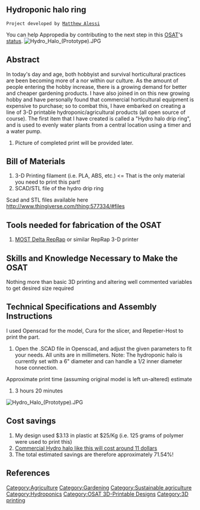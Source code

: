 {{777}}
==Hydroponic halo ring==
 Project developed by [[User:Mvalessi|Matthew Alessi]]
{{Statusboxtop}}
{{status-design}}
{{status-prototype}}
You can help Appropedia by contributing to the next step in this [[OSAT]]'s [[:Category:Status|status]].
{{boxbottom}}
[[File:Hydro Halo (Prototype).JPG|thumb|left]]{{clear}}

==Abstract==

In today's day and age, both hobbyist and survival horticultural practices are been becoming more of a nor within our culture. As the amount of people entering the hobby increase, there is a growing demand for better and cheaper gardening products. I have also joined in on this new growing hobby and have personally found that commercial horticultural equipment is expensive to purchase; so to combat this, I have embarked on creating a line of 3-D printable hydroponic/agricultural products (all open source of course). The first item that I have created is called a "Hydro halo drip ring", and is used to evenly water plants from a central location using a timer and a water pump.

# Picture of completed print will be provided later.

== Bill of Materials==

#3-D Printing filament (i.e. PLA, ABS, etc.) <= That is the only material you need to print this part!
#SCAD/STL file of the hydro drip ring


Scad and STL files available here
http://www.thingiverse.com/thing:577334/#files

== Tools needed for fabrication of the OSAT==
# [[Delta_Build_Overview:MOST| MOST Delta RepRap]] or similar RepRap 3-D printer

== Skills and Knowledge Necessary to Make the OSAT ==
Nothing more than basic 3D printing and altering well commented variables to get desired size required

== Technical Specifications and Assembly Instructions==

I used Openscad for the model, Cura for the slicer, and Repetier-Host to print the part.

#Open the .SCAD file  in Openscad, and adjust the given parameters to fit your needs. All units are in millimeters{{clear}}. Note: The hydroponic halo is currently set with a 6" diameter and can handle a 1/2 inner diameter hose connection.

Approximate print time (assuming original model is left un-altered) estimate
#3 hours 20 minutes 
[[File:Hydro Halo (Prototype).JPG|thumb|left]]{{clear}}

== Cost savings==

# My design used $3.13 in plastic at $25/Kg (i.e. 125 grams of polymer were used to print this)
# [http://www.midwesthydroponics.com/6-hydro-halo-water-ring.html|A Commercial Hydro halo like this will cost around 11 dollars]
# The total estimated savings are therefore approximately 71.54%!

==References==
[[Category:Agriculture]]
[[Category:Gardening]]
[[Category:Sustainable agriculture]]
[[Category:Hydroponics‏‎]]
[[Category:OSAT 3D-Printable Designs]]
[[Category:3D printing]]




{{777}}